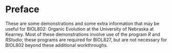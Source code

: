# Preface {.unnumbered}

These are some demonstrations and some extra information that may be useful for BIOL802: Organic Evolution at the University of Nebraska at Kearney. Most of these demonstrations involve use of the program *R* and *RStudio*; these programs are required for BIOL827, but are not necessary for BIOL802 beyond these additional workthroughs.